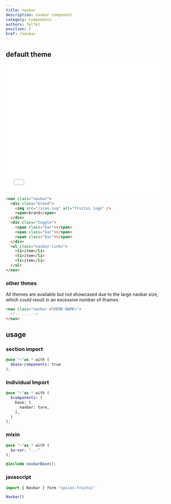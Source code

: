 ```yaml
---
title: navbar
description: navbar component
category: Components
authors: felfel
position: 2
href: /navbar
---
```



## default theme

<BrowserBlock>
  <iframe src="/iframe/navbar" width="100%" height="400px" title="navbar example" loading="lazy"
  frameborder="0"></iframe>
</BrowserBlock>

```html
<nav class="navbar">
  <div class="brand">
    <img src="/icon.svg" alt="fruitui logo" />
    <span>brand</span>
  </div>
  <div class="toggle">
    <span class="bar"></span>
    <span class="bar"></span>
    <span class="bar"></span>
  </div>
  <ul class="navbar-links">
    <li>item</li>
    <li>item</li>
    <li>item</li>
  </ul>
</nav>
```

### other thmes

All themes are available but not showcased due to the large navbar size, which could result in an excessive number of iframes.

```html
<nav class="navbar <THEME-NAME>">
  <!-- ... -->
</nav>
```

## usage

### section import

```scss
@use "~"as * with (
  $base-components: true
);
```

### Individual Import

```scss
@use "~"as * with (
  $components: (
    base: (
      navbar: ture,
    ),
  )
);
```

### mixin

```scss
@use "~"as * with (
  $a-var: "..."
);

@include navbarBase();
```

### javascript

```js
import { Navbar } form "spices-fruitui"

Navbar()

```

